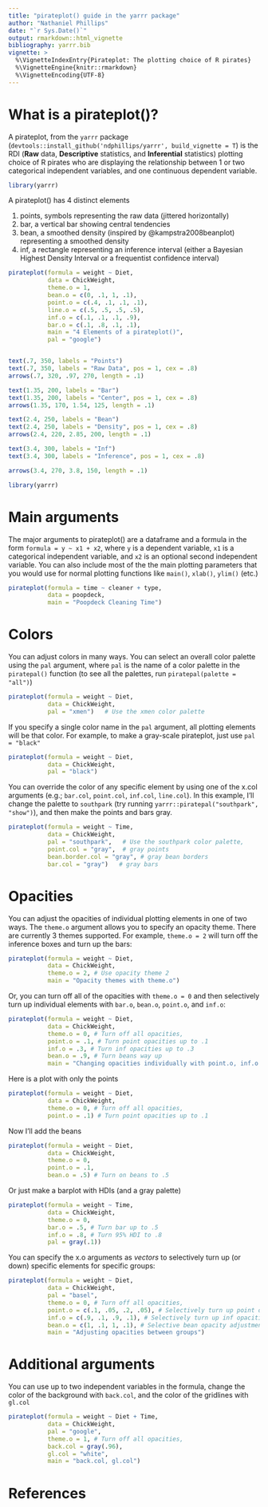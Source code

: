 ```yaml
---
title: "pirateplot() guide in the yarrr package"
author: "Nathaniel Phillips"
date: "`r Sys.Date()`"
output: rmarkdown::html_vignette
bibliography: yarrr.bib
vignette: >
  %\VignetteIndexEntry{Pirateplot: The plotting choice of R pirates}
  %\VignetteEngine{knitr::rmarkdown}
  %\VignetteEncoding{UTF-8}
---
```


# What is a pirateplot()?

A pirateplot, from the `yarrr` package (`devtools::install_github('ndphillips/yarrr', build_vignette = T`) is the RDI (**Raw** data, **Descriptive** statistics, and **Inferential** statistics) plotting choice of R pirates who are displaying the relationship between 1 or two categorical independent variables, and one continuous dependent variable.

```r
library(yarrr)
```


A pirateplot() has 4 distinct elements

1. points, symbols representing the raw data (jittered horizontally)
2. bar, a vertical bar showing central tendencies
3. bean, a smoothed density (inspired by @kampstra2008beanplot) representing a smoothed density
4. inf, a rectangle representing an inference interval (either a Bayesian Highest Density Interval or a frequentist confidence interval)

```r
pirateplot(formula = weight ~ Diet,
           data = ChickWeight,
           theme.o = 1,
           bean.o = c(0, .1, 1, .1),
           point.o = c(.4, .1, .1, .1),
           line.o = c(.5, .5, .5, .5),
           inf.o = c(.1, .1, .1, .9),
           bar.o = c(.1, .8, .1, .1),
           main = "4 Elements of a pirateplot()", 
           pal = "google")


text(.7, 350, labels = "Points")
text(.7, 350, labels = "Raw Data", pos = 1, cex = .8)
arrows(.7, 320, .97, 270, length = .1)

text(1.35, 200, labels = "Bar")
text(1.35, 200, labels = "Center", pos = 1, cex = .8)
arrows(1.35, 170, 1.54, 125, length = .1)

text(2.4, 250, labels = "Bean")
text(2.4, 250, labels = "Density", pos = 1, cex = .8)
arrows(2.4, 220, 2.85, 200, length = .1)

text(3.4, 300, labels = "Inf")
text(3.4, 300, labels = "Inference", pos = 1, cex = .8)

arrows(3.4, 270, 3.8, 150, length = .1)
```

```r
library(yarrr)
```


# Main arguments

The major arguments to pirateplot() are a dataframe and a formula in the form `formula = y ~ x1 + x2`, where `y` is a dependent variable, `x1` is a categorical independent variable, and `x2` is an optional second independent variable. You can also include most of the the main plotting parameters that you would use for normal plotting functions like `main()`, `xlab()`, `ylim()` (etc.)

```r
pirateplot(formula = time ~ cleaner + type,
           data = poopdeck,
           main = "Poopdeck Cleaning Time")
```


# Colors

You can adjust colors in many ways. You can select an overall color palette using the `pal` argument, where `pal` is the name of a color palette in the `piratepal()` function (to see all the palettes, run `piratepal(palette = "all")`)

```r
pirateplot(formula = weight ~ Diet,
           data = ChickWeight,
           pal = "xmen")   # Use the xmen color palette
```

If you specify a single color name in the `pal` argument, all plotting elements will be that color. For example, to make a gray-scale pirateplot, just use `pal = "black"`

```r
pirateplot(formula = weight ~ Diet,
           data = ChickWeight,
           pal = "black")
```

You can override the color of any specific element by using one of the x.col arguments (e.g.; `bar.col`, `point.col`, `inf.col`, `line.col`). In this example, I'll change the palette to `southpark` (try running `yarrr::piratepal("southpark", "show")`), and then make the points and bars gray.

```r
pirateplot(formula = weight ~ Time,
           data = ChickWeight,
           pal = "southpark",   # Use the southpark color palette,
           point.col = "gray",  # gray points
           bean.border.col = "gray", # gray bean borders
           bar.col = "gray")   # gray bars
```




# Opacities

You can adjust the opacities of individual plotting elements in one of two ways. The `theme.o` argument allows you to specify an opacity theme. There are currently 3 themes supported. For example, `theme.o = 2` will turn off the inference boxes and turn up the bars:

```r
pirateplot(formula = weight ~ Diet,
           data = ChickWeight,
           theme.o = 2, # Use opacity theme 2
           main = "Opacity themes with theme.o")
```

Or, you can turn off all of the opacities with `theme.o = 0` and then selectively turn up individual elements with `bar.o`, `bean.o`, `point.o`, and `inf.o`:

```r
pirateplot(formula = weight ~ Diet,
           data = ChickWeight,
           theme.o = 0, # Turn off all opacities,
           point.o = .1, # Turn point opacities up to .1
           inf.o = .3, # Turn inf opacities up to .3
           bean.o = .9, # Turn beans way up
           main = "Changing opacities individually with point.o, inf.o (etc.)")
```

Here is a plot with only the points
```r
pirateplot(formula = weight ~ Diet,
           data = ChickWeight,
           theme.o = 0, # Turn off all opacities,
           point.o = .1) # Turn point opacities up to .1
```

Now I'll add the beans
```r
pirateplot(formula = weight ~ Diet,
           data = ChickWeight,
           theme.o = 0, 
           point.o = .1,
           bean.o = .5) # Turn on beans to .5
```

Or just make a barplot with HDIs (and a gray palette)

```r
pirateplot(formula = weight ~ Time,
           data = ChickWeight,
           theme.o = 0, 
           bar.o = .5, # Turn bar up to .5
           inf.o = .8, # Turn 95% HDI to .8
           pal = gray(.1))
```


You can specify the x.o arguments as *vectors* to selectively turn up (or down) specific elements for specific groups:

```r
pirateplot(formula = weight ~ Diet,
           data = ChickWeight,
           pal = "basel",
           theme.o = 0, # Turn off all opacities,
           point.o = c(.1, .05, .2, .05), # Selectively turn up point opacities
           inf.o = c(.9, .1, .9, .1), # Selectively turn up inf opacities
           bean.o = c(1, .1, 1, .1), # Selective bean opacity adjustment
           main = "Adjusting opacities between groups")
```

# Additional arguments

You can use up to two independent variables in the formula, change the color of the background with `back.col`, and the color of the gridlines with `gl.col`

```r
pirateplot(formula = weight ~ Diet + Time,
           data = ChickWeight,
           pal = "google",
           theme.o = 1, # Turn off all opacities,
           back.col = gray(.96),
           gl.col = "white",
           main = "back.col, gl.col")
```

# References


